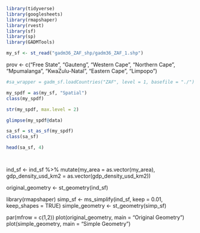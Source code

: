 



```r
library(tidyverse)
library(googlesheets)
library(rmapshaper)
library(rvest)
library(sf)
library(sp)
library(GADMTools)
```

```r
my_sf <- st_read("gadm36_ZAF_shp/gadm36_ZAF_1.shp")
```




prov <- c("Free State", "Gauteng", "Western Cape", "Northern Cape", "Mpumalanga", "KwaZulu-Natal", "Eastern Cape", "Limpopo")



```r
#sa_wrapper = gadm_sf.loadCountries("ZAF", level = 1, basefile = "./")

my_spdf = as(my_sf, "Spatial")
class(my_spdf)

str(my_spdf, max.level = 2)

glimpse(my_spdf@data)
```


```r

sa_sf = st_as_sf(my_spdf)
class(sa_sf)
```


```r
head(sa_sf, 4)
```

```r

```

```r

```


ind_sf <- ind_sf %>%
  mutate(my_area = as.vector(my_area), 
         gdp_density_usd_km2 = as.vector(gdp_density_usd_km2))

original_geometry <- st_geometry(ind_sf)

library(rmapshaper)
simp_sf <- ms_simplify(ind_sf, keep = 0.01, keep_shapes = TRUE)
simple_geometry <- st_geometry(simp_sf)

par(mfrow = c(1,2))
plot(original_geometry, main = "Original Geometry")
plot(simple_geometry, main = "Simple Geometry")


